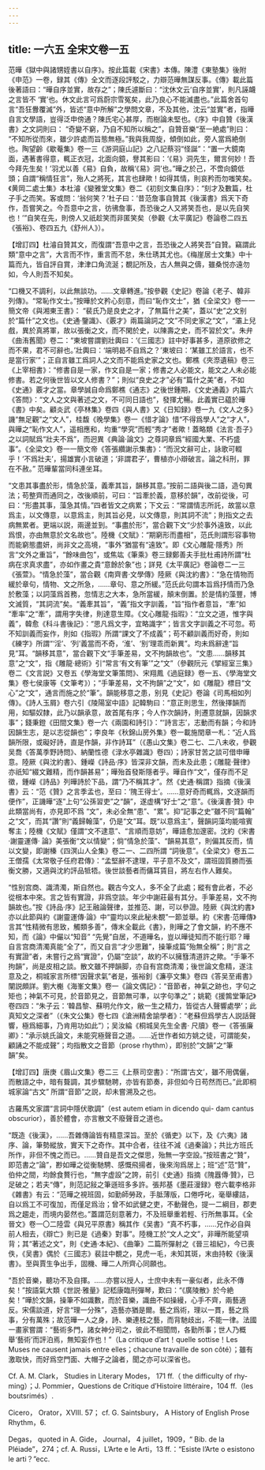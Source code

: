 ```yaml
---
---
---
```

title: 一六五 全宋文卷一五
---




范曄《獄中與諸甥姪書以自序》。按此篇載《宋書》本傳。陳澧《東塾集》後附《申范》一卷，録其《傳》全文而逐段評駁之，力辯范曄無謀反事。《傳》載此篇後著語曰：“曄自序並實，故存之”；陳氏遽斷曰：“沈休文云‘自序並實’，則凡誣衊之言皆不 ‘實’也。休文此言可爲蔚宗雪冤矣，此乃良心不能滅盡也。”此篇舍首句言“吾狂釁覆滅”外，皆述“意中所解”之學問文章，不及其他，沈云“並實”者，指曄自言文學語，豈得泛申傍通？陳氏宅心甚厚，而樹論未堅也。《序》中自贊《後漢書》之文詞則曰： “奇變不窮，乃自不知所以稱之”，自贊音樂“至一絶處”則曰： “不知所從而來，雖少許處而旨態無極。”我與我周旋，傾倒如此，旁人當爲絶倒也。陶望齡《歇菴集》卷一三《游洞庭山記》之八記蔡羽“怪誕”：“置一大鏡南面，遇著書得意，輒正衣冠，北面向鏡，譽其影曰：‘《易》洞先生，爾言何妙！吾今拜先生矣！’羽尤以善《易》自負，故稱‘《易》洞’也。”曄之於己，不啻向鏡低頭；自謂“稱情狂言”，殆人之將死，其言也肆歟！如得其情，則哀矜而勿嗤笑矣。《黄岡二處士集》本杜濬《變雅堂文集》卷二《初刻文集自序》：“刻才及數篇，杜子手之而笑。客或問：‘翁何笑？’杜子曰：‘昔范詹事自贊其《後漢書》爲天下奇作，吾嘗笑之。今吾意中之言，彷彿詹事，吾恐後之人又將笑吾也，是以先自笑也！’”自笑在先，則傍人又祇趁笑而非匿笑矣（參觀《太平廣記》卷論卷二四五《張裕》、卷四五九《舒州人》）。

【增訂四】杜濬自贊其文，而復謂“吾意中之言，吾恐後之人將笑吾”自贊。竊謂此類“意中之言”，大言而不怍，重言而不怠，朱仕琇其尤也。《梅崖居士文集》中十篇而九，皆自評自賞，津津口角流涎；覩記所及，古人無與之儔，雖桑悦亦遠勿如，今人則吾不知矣。

“口機又不調利，以此無談功。……文章轉進。”按參觀《史記》卷論《老子、韓非列傳》。“常恥作文士。”按曄於文矜心刻意，而曰“恥作文士”，猶《全梁文》卷一一簡文帝《與湘東王書》： “裴氏乃是良史之才，了無篇什之美”，蓋以“史”之文别於“篇什”之文也。《史通·鑒識》、《覈才》兩篇論詞之“文”不同史家之“文”，“灞上兒戲，異於真將軍，故以張衡之文，而不閑於史，以陳壽之史，而不習於文”。朱弁《曲洧舊聞》卷二：“東坡嘗謂劉壯輿曰：‘《三國志》註中好事甚多，道原欲修之而不果，君不可辭也。’壯輿曰：‘端明曷不自爲之？’東坡曰：‘某雖工於語言，也不是當行家’”；正自言雖工爲詞人之文而不能爲史家之文也。鄭樵《夾漈遺稿》卷三《上宰相書》：“修書自是一家，作文自是一家；修書之人必能文，能文之人未必能修書。若之何後世皆以文人修書？”；則似“良史之才”必有“篇什之美”者，不如《史通》覈才之當。章學誠自命爲鄭樵《通志》之後世鍾期，《文史通義》内篇六《答問》：“文人之文與著述之文，不可同日語也”，發揮尤暢。此義實已藴於曄《書》中矣。顧炎武《亭林集》卷四《與人書》又《日知録》卷一九《文人之多》譏“無足觀”之“文人”，桂馥《晚學集》卷一《惜才論》惜“不得爲學人”之“才人”，與曄之“恥作文人”，遥相應和，均重“學究”而輕“秀才”者歟！蓋略類《法言·吾子》之以詞賦爲“壯夫不爲”，而迥異《典論·論文》之尊詞章爲“經國大業、不朽盛事”。《全梁文》卷一一簡文帝《答張纘謝示集書》：“而況文辭可止，詠歌可輟乎！‘不爲壯夫’，揚雄實小言破道；‘非謂君子’，曹植亦小辯破言。論之科刑，罪在不赦。” 范曄輩當同科連坐耳。

“文患其事盡於形，情急於藻，義牽其旨，韻移其意。”按前二語與後二語，造句異法；苟整齊而通同之，改後順前，可曰：“旨牽於義，意移於韻”，改前從後，可曰：“形盡其事，藻急其情。”四者皆文之病累；下文云：“常謂情志所託，故當以意爲主，以文傳意，以意爲主，則其旨必見，以文傳意，則其詞不流”；則指文之去病無累者。更端以説，兩邊並到。“事盡於形”，當合觀下文“少於事外遠致，以此爲恨，亦由無意於文名故也”。陸機《文賦》：“期窮形而盡相”，范氏則謂形容事物而能窮態盡妍，尚非文之高境，“事外”猶當有“遠致”。即《文心雕龍·隱秀》所言“文外之重旨”，“餘味曲包”，或焦竑《筆乘》卷三録鄭善夫手批杜甫詩所謂“杜病在求真求盡”，亦如作畫之貴“意餘於象”也；詳見《太平廣記》卷論卷二一三《張萱》。“情急於藻”，當合觀《南齊書·文學傳》陸厥《與沈約書》：“急在情物而緩於章句，情物、文之所急，……章句、意之所緩。”范氏此句謂本旨爲抒情而乃急於敷藻；以詞藻爲首務，忽情志之大本，急所當緩，顛末倒置。於是情約藻豐，博文滅質，“其詞流”矣。“義牽其旨”，“義”指文字訓義，“旨”指作者意旨，“牽”如 “牽率”之“牽”，謂用字失律，則達意生障。《文心雕龍·指瑕》：“立文之道，惟字與義”，韓愈《科斗書後記》：“思凡爲文字，宜略識字”；皆言文字訓義之不可忽。苟不知訓義而妄作，則如《指瑕》所謂“課文了不成義”；苟不顧訓義而好奇，則如《練字》所謂“‘淫’、‘列’義當而不奇，‘淮’、‘别’理乖而新異”。均未爲辭達“旨見”耳。“韻移其意”，當合觀下文“手筆差易，文不拘韻故也”。“文患……韻移其意”之“文”，指《雕龍·總術》引“常言‘有文有筆’”之“文”（參觀阮元《揅經室三集》卷二《文言説》又卷五《學海堂文筆策問》、宋翔鳳《過庭録》卷一五、《學海堂文集》卷七侯康等《文筆考》）；“手筆差易，文不拘韻”之“文”，如《雕龍》標目“文心”之“文”，通言而施之於“筆”。韻能移意之患，别見《史記》卷論《司馬相如列傳》。《詩人玉屑》卷六引《陵陽室中語》記韓駒曰：“意正則思生，然後擇韻而用，如驅奴隸，此乃以韻承意，故首尾有序；今人作次韻詩，則遷意就韻，因韻求事”；錢秉鐙《田間文集》卷一六《兩園和詩引》：“‘詩言志’，志動而有韻；今和詩因韻生志，是以志從韻也”；李良年《秋錦山房外集》卷一載施閏章一札：“近人爲韻所限，或礙好詩，直是作韻，非作詩耳”（《愚山文集》卷二七、二八未收，參觀吴喬《答萬季野詩問》、納蘭性德《渌水亭雜識》卷四）；詩家甘苦之談可借申曄意。陸厥《與沈約書》、鍾嶸《詩品·序》皆深非文韻，而未及此患；《雕龍·聲律》亦祇知“綴文難精，而作韻甚易”；曄殆首發斯隱者乎。曄自作“文”，僅存而不足徵，鍾嶸《詩品》列曄詩於下品，謂“乃不稱其才”。然《史通·稱謂》指摘《後漢書》云：“范《贊》之言季孟也，至曰：‘隗王得士’。……意好奇而輒爲，文逐韻而便作”，正譏曄“逐”上句“公孫習吏”之“韻”，遂虚構“好士”之“意”。《後漢書·贊》中此類當尚有，亦見即不爲 “文”，未必全無“患”、“累”。抑“記事之史”雖不同“篇翰” 之“文”，而其“讚”則“義歸翰藻”，仍是“文”耳。既“以意爲主”，聲韻詞藻均能喧賓奪主；陸機《文賦》僅謂“文不逮意”、“言順而意妨”，曄語愈加邃密。沈約《宋書·謝靈運傳· 論》美張衡“文以情變”；倘“情急於藻”、“韻易其意”，則偏其反而，情以文變，即謝榛《四溟山人全集》卷二一、二四所謂 “詞後意”。《全梁文》卷五二王僧孺《太常敬子任府君傳》：“孟堅辭不逮理，平子意不及文”，謂班固質勝而張衡文勝，又適與沈約評品牴牾。後世談藝者而傭耳賃目，將左右作人難矣。

“性别宫商、識清濁，斯自然也。觀古今文人，多不全了此處；縱有會此者，不必從根本中來。言之皆有實證，非爲空談。年少中謝莊最有其分。手筆差易，文不拘韻故也。”按《詩品·序》記王融論聲律，並推范、謝，可以參證。陸厥《與沈約書》亦以此節與約《謝靈運傳·論》中“靈均以來此秘未覩”一節並舉。約《宋書·范曄傳》言其“性精微有思致，觸類多善”，傳末全載此《書》，則曄之了會文韻，約不應不知，而《論》中儼以“知音” “先覺”自居，不道曄名，豈以曄徒知而不能行耶？曄自言宫商清濁真能“全了”，而又自言“才少思難”，操筆成篇“殆無全稱”；則“言之有實證”者，未嘗行之爲“實證”，仍屬“空談”，故約不以擁篲清道許之歟。“手筆不拘韻”，尚是皮相之談。散文雖不押韻脚，亦自有宫商清濁；後世論文愈精，遂注意及之，桐城家言所標“因聲求氣”者是，張裕釗《濂亭文集》卷四《答吴至甫書》闡説頗詳。劉大櫆《海峯文集》卷一《論文偶記》：“音節者，神氣之跡也，字句之矩也；神氣不可見，於音節見之，音節無可準，以字句準之”；姚範《援鶉堂筆記》卷四四：“朱子云：‘韓昌黎、蘇明允作文，敝一生之精力，皆從古人聲響處學’；此真知文之深者”（《朱文公集》卷七四《滄洲精舍諭學者》：“老蘇但爲學古人説話聲響，極爲細事，乃肯用功如此”）；吴汝綸《桐城吴先生全書· 尺牘》卷一《答張廉卿》：“承示姚氏論文，未能究極聲音之道。……近世作者如方姚之徒，可謂能矣，顧誦之不能成聲”；均指散文之音節（prose rhythm），即别於“文韻”之“筆韻”矣。

【增訂四】唐庚《眉山文集》卷二三《上蔡司空書》：“所謂‘古文’，雖不用偶儷，而散語之中，暗有聱調，其步驟馳聘，亦皆有節奏，非但如今日苟然而已。”此即桐城家論“古文” 所謂“音節”之説，却未嘗溯及之也。

古羅馬文家謂“言詞中隱伏歌調”（est autem etiam in dicendo qui- dam cantus obscurior），善於體會，亦言散文不廢聲音之道也。

“既造《後漢》，……吾雜傳論皆有精意深旨。至於《循吏》以下，及《六夷》諸序、論，筆勢縱放，實天下之奇作。其中合者，往往不減《過秦論》；共比方班氏所作，非但不愧之而已。……贊自是吾文之傑思，殆無一字空設。”按班書之“贊”，即范書之“論”，尠如曄之從衡馳騁、感慨飛揚者，後來洵爲居上；班“述”范“贊”，伯仲之間，均餘食贅行也，“無字虚設”之誇，前引《史通》指摘《隗囂傳·贊》，已足破之；若夫“傳”，則范記敍之筆遜班多多許。張邦基《墨莊漫録》卷六載李格非《雜書》有云：“范曄之視班固，如勤師勞政，手胝薄版，口倦呼叱，毫舉縷詰，自以爲工不可復加，而僅足爲治；曾不如武健之吏，不動聲色，提一二綱目，郡吏爲之趨走，而境内晏然也。”蓋謂范刻意著力，不及班舉重若輕、行所無事耳。《全晉文》卷一〇二陸雲《與兄平原書》稱其作《吴書》“真不朽事，……兄作必自與前人相去，《辯亡》則已是《過秦》對事”。陸機工於“文人之文”，非曄所能望項背；其“著述之文”，則《史通·本紀》、《曲筆》二篇所彈射之《晉三祖紀》，今已喪佚，《吴書》偶於《三國志》裴註中覩之，見虎一毛，未知其斑，末由持較《後漢書》。至與賈生争出手，固機、曄二人所齊心同願也。

“吾於音樂，聽功不及自揮。……亦嘗以授人，士庶中未有一豪似者，此永不傳矣！”按語氣大類《世説·雅量》記嵇康臨刑彈琴，歎曰：“《廣陵散》於今絶矣！”曄於文韻，操筆不如識數，而於音樂，識曲不如操縵，心手不齊，兩藝適反。宋儒談道，好言“理一分殊”，造藝亦猶是爾。藝之爲術，理以一貫，藝之爲事，分有萬殊；故范曄一人之身，詩、樂連枝之藝，而背馳歧出，不能一律。法國一畫家嘗謂：“藝術多門，諸女神分司之，彼此不相聞問，各勤所事；世人乃概舉‘藝術’而評泊焉，無知妄作也！”（La critique d’art！quelle sottise！Les Muses ne causent jamais entre elles；chacune travaille de son côté）；雖有激取快，而好爲空門面、大帽子之論者，聞之亦可以深省也。

Cf. A. M. Clark， Studies in Literary Modes， 171 ff.（ the difficulty of rhy- ming）；J. Pommier，Questions de Critique d’Histoire littéraire，104 ff.（les boutsrimés）.

Cicero， Orator，XVIII. 57； cf. G. Saintsbury， A History of English Prose Rhythm，6.

Degas， quoted in A. Gide， Journal， 4 juillet，1909，“ Bib. de la Pléiade”，274；cf. A. Russi，L’Arte e le Arti，13 ff.：“Esiste l’Arte o esistono le arti？”ecc.